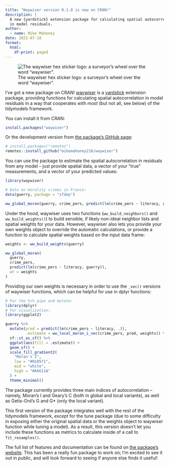 ```yaml
---
title: "Waywiser version 0.1.0 is now on CRAN!"
description: |
  A new {yardstick} extension package for calculating spatial autocorrelation 
  in model residuals. 
author:
  - name: Mike Mahoney
date: 2022-07-18
format:
  html:
    df-print: paged
---
```


![The waywiser hex sticker logo: a surveyor's wheel over the word "waywiser".](waywiser.svg)

I've got a new package on CRAN! [waywiser](https://github.com/mikemahoney218/waywiser) is a [yardstick](https://yardstick.tidymodels.org/) extension package, providing functions for calculating spatial autocorrelation in model residuals in a way that cooperates with _most_ (but not all, see below) of the tidymodels framework.

You can install it from CRAN:

```r
install.packages("waywiser")
```

Or the development version from [the package's GitHub page](https://github.com/mikemahoney218/waywiser):

```r
# install.packages("remotes")
remotes::install_github("mikemahoney218/waywiser")
```

You can use the package to estimate the spatial autocorrelation in residuals from any model -- just provide spatial data, a vector of your "true" measurements, and a vector of your predicted values:

```r
library(waywiser)

# Data on morality crimes in France:
data(guerry, package = "sfdep")

ww_global_moran(guerry, crime_pers, predict(lm(crime_pers ~ literacy, guerry)))
```

Under the hood, waywiser uses two functions (`ww_build_neighbors()` and `ww_build_weights()`) to build sensible, if likely non-ideal neighbor lists and spatial weights for your data. However, waywiser also lets you provide your own weights object to override the automatic calculations, or provide a function to calculate spatial weights based on the input data frame:

```r
weights <- ww_build_weights(guerry)

ww_global_moran(
  guerry, 
  crime_pers, 
  predict(lm(crime_pers ~ literacy, guerry)),
  wt = weights
)
```

Providing our own weights is necessary in order to use the `_vec()` versions of waywiser functions, which can be helpful for use in dplyr functions:

```r
# For the %>% pipe and mutate:
library(dplyr)
# For visualization:
library(ggplot2)

guerry %>%
  mutate(pred = predict(lm(crime_pers ~ literacy, .)),
         .estimate = ww_local_moran_i_vec(crime_pers, pred, weights)) %>% 
  sf::st_as_sf() %>% 
  ggplot(aes(fill = .estimate)) +
  geom_sf() + 
  scale_fill_gradient2(
    "Moran's I", 
    low = "#018571", 
    mid = "white", 
    high = "#A6611A"
  ) + 
  theme_minimal()
```

The package currently provides three main indices of autocorrelation -- namely, Moran's I and Geary's C (both in global and local variants), as well as Getis-Ord's G and G* (only the local variant). 

This first version of the package integrates well with the rest of the tidymodels framework, _except_ for the tune package (due to some difficulty in exposing either the original spatial data or the weights object to waywiser function while tuning a model). As a result, this version doesn't let you include these functions as metrics to calculate inside of a call to `fit_resamples()`.

The full list of features and documentation can be found on [the package's website](https://mikemahoney218.github.io/waywiser/). This has been a really fun package to work on; I'm excited to see it out in public, and will look forward to seeing if anyone else finds it useful!
